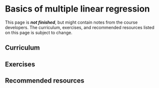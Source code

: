 # Basics of multiple linear regression

::: callout-important
This page is ***not finished***, but might contain notes from the course developers. The curriculum, exercises, and recommended resources listed on this page is subject to change.
:::

## Curriculum

## Exercises

## Recommended resources
